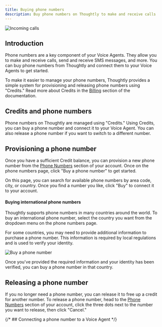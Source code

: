 ```yaml
---
title: Buying phone numbers
description: Buy phone numbers on Thoughtly to make and receive calls
---
```


![Incoming calls](/images/hero/incoming-call.png)

## Introduction

Phone numbers are a key component of your Voice Agents. They allow you to make and receive calls, send and receive SMS messages, and more. You can buy phone numbers from Thoughtly and connect them to your Voice Agents to get started.

To make it easier to manage your phone numbers, Thoughtly provides a simple system for provisioning and releasing phone numbers using "Credits." Read more about Credits in the [Billing](/platform/billing) section of the documentation.

## Credits and phone numbers

Phone numbers on Thoughtly are managed using "Credits." Using Credits, you can buy a phone number and connect it to your Voice Agent. You can also release a phone number if you want to switch to a different number.

## Provisioning a phone number

Once you have a sufficient Credit balance, you can provision a new phone number from the [Phone Numbers](https://app.thought.ly/phone-number) section of your account. Once on the phone numbers page, click "Buy a phone number" to get started.

On this page, you can search for available phone numbers by area code, city, or country. Once you find a number you like, click "Buy" to connect it to your account.

#### Buying international phone numbers

Thoughtly supports phone numbers in many countries around the world. To buy an international phone number, select the country you want from the dropdown menu on the phone numbers page.

For some countries, you may need to provide additional information to purchase a phone number. This information is required by local regulations and is used to verify your identity.

![Buy a phone number](/images/ui/regulatory-bundle.png)

Once you've provided the required information and your identity has been verified, you can buy a phone number in that country.

## Releasing a phone number

If you no longer need a phone number, you can release it to free up a credit for another number. To release a phone number, head to the [Phone Numbers](https://app.thought.ly/phone-number) section of your account, click the three dots next to the number you want to release, then click "Cancel."

{/* ## Connecting a phone number to a Voice Agent */}


<NextSection
	title="Forwarding Existing Numbers"
	icon="phone-missed"
	href="/deploy/phone-numbers/forwarding"
	description="Already have a phone number? Forward calls to your Voice Agent ->"
/>
